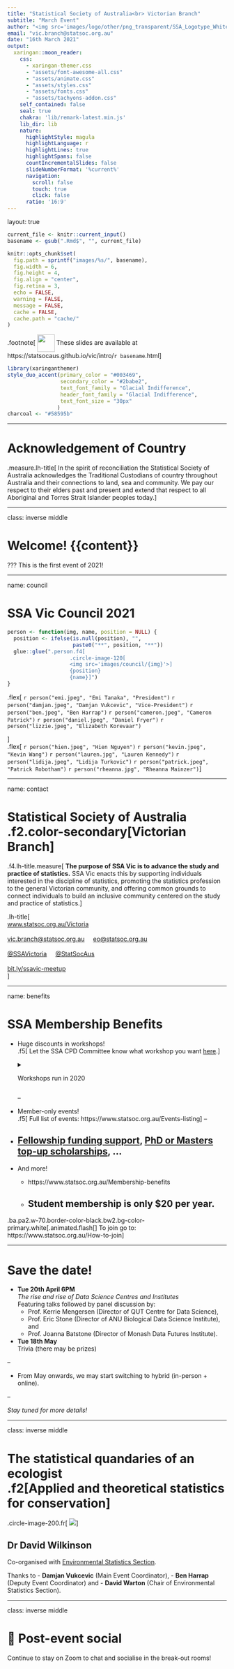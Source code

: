 ```yaml
---
title: "Statistical Society of Australia<br> Victorian Branch"
subtitle: "March Event"
author: "<img src='images/logo/other/png_transparent/SSA_Logotype_White-Blue.png' height='200px'/>"
email: "vic.branch@statsoc.org.au"
date: "16th March 2021"
output:
  xaringan::moon_reader:
    css:
      - xaringan-themer.css
      - "assets/font-awesome-all.css"
      - "assets/animate.css"
      - "assets/styles.css"
      - "assets/fonts.css"
      - "assets/tachyons-addon.css"
    self_contained: false 
    seal: true 
    chakra: 'lib/remark-latest.min.js'
    lib_dir: lib
    nature:
      highlightStyle: magula
      highlightLanguage: r 
      highlightLines: true
      highlightSpans: false 
      countIncrementalSlides: false
      slideNumberFormat: '%current%'
      navigation:
        scroll: false 
        touch: true
        click: false
      ratio: '16:9'
---
```


layout: true

```r
current_file <- knitr::current_input()
basename <- gsub(".Rmd$", "", current_file)

knitr::opts_chunk$set(
  fig.path = sprintf("images/%s/", basename),
  fig.width = 6,
  fig.height = 4,
  fig.align = "center",
  fig.retina = 3,
  echo = FALSE,
  warning = FALSE,
  message = FALSE,
  cache = FALSE,
  cache.path = "cache/"
)
```



.footnote[
<img style="vertical-align:middle" src='images/logo/other/png_transparent/SSA_Monogram_Navy-White.png' height='40px'/> These slides are available at https://statsocaus.github.io/vic/intro/`r basename`.html
]

```r
library(xaringanthemer)
style_duo_accent(primary_color = "#003469",
                 secondary_color = "#2babe2",
                 text_font_family = "Glacial Indifference",
                 header_font_family = "Glacial Indifference",
                 text_font_size = "30px"
                )
charcoal <- "#58595b"
```

---

# Acknowledgement of Country

<!-- https://www.statsoc.org.au/Guidelines  -->

.measure.lh-title[
In the spirit of reconciliation the Statistical Society of Australia acknowledges the Traditional Custodians of country throughout Australia and their connections to land, sea and community. We pay our respect to their elders past and present and extend that respect to all Aboriginal and Torres Strait Islander peoples today.
]


---

class: inverse middle

# Welcome! {{content}}

???
This is the first event of 2021!


---

name: council

# SSA Vic Council 2021

```r
person <- function(img, name, position = NULL) {
  position <- ifelse(is.null(position), "", 
                     paste0("**", position, "**"))
  glue::glue(".person.f4[
                    .circle-image-120[
                    <img src='images/council/{img}'>]
                    {position}  
                    {name}]")
}
```

.flex[
`r person("emi.jpeg", "Emi Tanaka", "President")`
`r person("damjan.jpeg", "Damjan Vukcevic", "Vice-President")`
`r person("ben.jpeg", "Ben Harrap")`
`r person("cameron.jpeg", "Cameron Patrick")`
`r person("daniel.jpeg", "Daniel Fryer")`
`r person("lizzie.jpeg", "Elizabeth Korevaar")`

]
<br>
.flex[
`r person("hien.jpeg", "Hien Nguyen")`
`r person("kevin.jpeg", "Kevin Wang")`
`r person("lauren.jpg", "Lauren Kennedy")`
`r person("lidija.jpeg", "Lidija Turkovic")`
`r person("patrick.jpeg", "Patrick Robotham")`
`r person("rheanna.jpg", "Rheanna Mainzer")`
]

---

name: contact

#  Statistical Society of Australia .f2.color-secondary[Victorian Branch]

.f4.lh-title.measure[
**The purpose of SSA Vic is to advance the study and practice of statistics.** SSA Vic enacts this by supporting individuals interested in the discipline of statistics, promoting the statistics profession to the general Victorian community, and offering common grounds to connect individuals to build an inclusive community centered on the study and practice of statistics.]

.lh-title[
<br>
<i class="fa fa-link color-secondary"></i>  [www.statsoc.org.au/Victoria](https://www.statsoc.org.au/Victoria)  
<br>
<i class="fa fa-envelope color-secondary"></i> [vic.branch@statsoc.org.au](mailto:vic.branch@statsoc.org.au) &nbsp;&nbsp;&nbsp;<i class="fa fa-envelope color-primary"></i> [eo@statsoc.org.au](mailto:eo@statsoc.org.au)  
<br>
<i class="fab fa-twitter color-secondary animated bounce"></i> [@SSAVictoria](https://twitter.com/SsaVictoria) &nbsp;&nbsp;&nbsp; <i class="fab fa-twitter color-primary"></i> [@StatSocAus](https://twitter.com/StatSocAus)  
  <br>
<i class="fab fa-meetup color-secondary"></i> [bit.ly/ssavic-meetup](http://bit.ly/ssavic-meetup)  
]


---

name: benefits

# SSA Membership Benefits


* Huge discounts in workshops!<br> .f5[<i class="fas fa-comment"></i> Let the SSA CPD Committee know what workshop you want [here](https://docs.google.com/forms/d/e/1FAIpQLSdvGKKG1mZ7nG7uxeMam0LqBoUEmyFyYOiLfqnNUcBh5Ol3Iw/viewform).]
<details class="f5"><summary>Workshops run in 2020</summary>
<ul>
<li>Machine Learning with Python (SSA Vic)</li>
<li>Introduction to Julia for Statistics and Data Science (SSA Vic)</li>
<li>Data Visualisation with R (SSA Vic)</li>
<li>Data Wrangling with R (SSA NSW)</li>
<li>Semiparametric regression with R (SSA NSW)</li>
<li>Version control using Git and RStudio (SSA)</li>
</ul>
</details>
--

* Member-only events!<br>
  .f5[<i class="fas fa-users"></i> Full list of events: https://www.statsoc.org.au/Events-listing]
--

* [Fellowship funding support](https://www.statsoc.org.au/Fellowship-support), [PhD or Masters top-up scholarships](https://statsoc.org.au/top_ups), ...
--

* And more!
  - https://www.statsoc.org.au/Membership-benefits
  - Student membership is only $20 per year.
--


.ba.pa2.w-70.border-color-black.bw2.bg-color-primary.white[.animated.flash[<i class="fas fa-caret-right"></i>] To join go to: https://www.statsoc.org.au/How-to-join
]

---

# Save the date!


* **Tue 20th April 6PM** <br> _The rise and rise of Data Science Centres and Institutes_ <br> <i class="fas fa-comments"></i> Featuring talks followed by panel discussion by:
  * Prof. Kerrie Mengersen (Director of QUT Centre for Data Science),
  * Prof. Eric Stone (Director of ANU Biological Data Science Institute), and 
  * Prof. Joanna Batstone (Director of Monash Data Futures Institute).
* **Tue 18th May**<br> <i class="fas fa-trophy"></i> Trivia (there may be prizes)

--
  

* From May onwards, we may start switching to hybrid (in-person + online).  

--

*Stay tuned for more details!*

---

class: inverse middle


# The statistical quandaries of an ecologist<br> .f2[Applied and theoretical statistics for conservation]
.circle-image-200.fr[
<img src="images/david-wilkinson.jpeg">]

## **Dr David Wilkinson** 



Co-organised with [Environmental Statistics Section](https://www.statsoc.org.au/Environmental-Statistics).

Thanks to 
- **Damjan Vukcevic** (Main Event Coordinator), 
- **Ben Harrap** (Deputy Event Coordinator) and 
- **David Warton** (Chair of Environmental Statistics Section).

---

class: inverse middle

# 🎉 Post-event social

Continue to stay on Zoom to chat and socialise in the break-out rooms!
